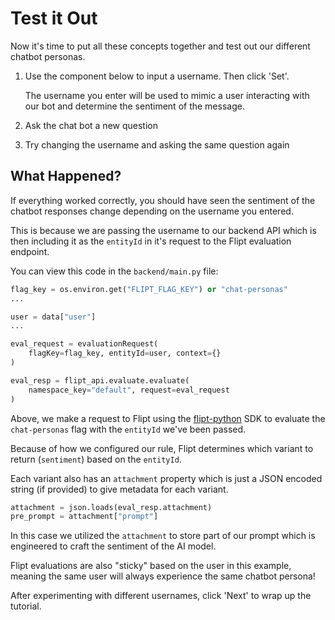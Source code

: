 
# Test it Out

Now it's time to put all these concepts together and test out our different chatbot personas.

1. Use the component below to input a username. Then click 'Set'.

   The username you enter will be used to mimic a user interacting with our bot and determine the sentiment of the message.

   <Well>
     <InteractiveArrow subheading="Set a username to mimic a specific user interacting with our bot" />
     <User />
   </Well>

2. Ask the chat bot a new question
3. Try changing the username and asking the same question again

## What Happened?

If everything worked correctly, you should have seen the sentiment of the chatbot responses change depending on the username you entered.

This is because we are passing the username to our backend API which is then including it as the `entityId` in it's request to the Flipt evaluation endpoint.

You can view this code in the `backend/main.py` file:

```python
flag_key = os.environ.get("FLIPT_FLAG_KEY") or "chat-personas"
...

user = data["user"]
...

eval_request = evaluationRequest(
    flagKey=flag_key, entityId=user, context={}
)

eval_resp = flipt_api.evaluate.evaluate(
    namespace_key="default", request=eval_request
)
```

Above, we make a request to Flipt using the [flipt-python](https://github.com/flipt-io/flipt-python) SDK to evaluate the `chat-personas` flag with the `entityId` we've been passed.

Because of how we configured our rule, Flipt determines which variant to return (`sentiment`) based on the `entityId`.

Each variant also has an `attachment` property which is just a JSON encoded string (if provided) to give metadata for each variant.

```python
attachment = json.loads(eval_resp.attachment)
pre_prompt = attachment["prompt"]
```

In this case we utilized the `attachment` to store part of our prompt which is engineered to craft the sentiment of the AI model.

Flipt evaluations are also "sticky" based on the user in this example, meaning the same user will always experience the same chatbot persona!

After experimenting with different usernames, click 'Next' to wrap up the tutorial.
